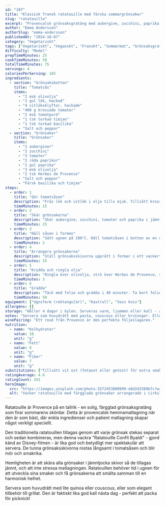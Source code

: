 ```yaml
---
id: "107"
title: "Klassisk fransk ratatouille med färska sommargrön­saker"
slug: "ratatouille"
excerpt: "Provencalsk grönsaksgratäng med aubergine, zucchini, paprika och tomat. Vegetarisk fransk klassiker full av smak!"
author: "Emma Andersson"
authorSlug: "emma-andersson"
publishedAt: "2024-10-07"
category: "Vegetariskt"
tags: ["Vegetariskt", "Veganskt", "Franskt", "Sommarmat", "Grönsaksgratäng"]
difficulty: "Medel"
prepTimeMinutes: 25
cookTimeMinutes: 50
totalTimeMinutes: 75
servings: 4
caloriesPerServing: 165
ingredients:
  - section: "Grönsaksbotten"
    title: "Tomatsås"
    items:
      - "2 msk olivolja"
      - "1 gul lök, hackad"
      - "4 vitlöksklyftor, hackade"
      - "400 g krossade tomater"
      - "2 msk tomatpuré"
      - "1 tsk torkad timjan"
      - "1 tsk torkad basilika"
      - "Salt och peppar"
  - section: "Grönsaker"
    title: "Grönsaker"
    items:
      - "2 auberginer"
      - "2 zucchini"
      - "3 tomater"
      - "2 röda paprikor"
      - "1 gul paprika"
      - "3 msk olivolja"
      - "2 tsk Herbes de Provence"
      - "Salt och peppar"
      - "Färsk basilika och timjan"
steps:
  - order: 1
    title: "Gör tomatsåsen"
    description: "Fräs lök och vitlök i olja tills mjuk. Tillsätt krossade tomater, tomatpuré, örter, salt och peppar. Låt puttra i 10 minuter."
    timeMinutes: 15
  - order: 2
    title: "Skär grönsakerna"
    description: "Skär aubergine, zucchini, tomater och paprika i jämntjocka skivor, ca 3-4 mm."
    timeMinutes: 15
  - order: 3
    title: "Häll såsen i formen"
    description: "Sätt ugnen på 190°C. Häll tomatsåsen i botten av en ugnsform."
    timeMinutes: 2
  - order: 4
    title: "Arrangera grönsakerna"
    description: "Ställ grönsaksskivorna upprätt i formar i ett vackert mönster - alternera färgerna. Täck hela formen."
    timeMinutes: 15
  - order: 5
    title: "Krydda och ringla olja"
    description: "Ringla över olivolja, strö över Herbes de Provence, salt och peppar. Lägg färska örtkvistar ovanpå."
    timeMinutes: 3
  - order: 6
    title: "Grädda"
    description: "Täck med folie och grädda i 40 minuter. Ta bort folien och grädda 10 minuter till tills grönsakerna är mjuka och lätt gyllene."
    timeMinutes: 50
equipment: ["Ugnsform (rektangulär)", "Kastrull", "Vass kniv"]
allergens: []
storage: "Håller 4 dagar i kylen. Serveras varm, ljummen eller kall - alla sätt är goda!"
notes: "Servera som huvudrätt med pasta, couscous eller krutonger. Eller som tillbehör till grillat. Ratatouillen blir godare med tiden - laga gärna dagen innan!"
winePairing: "Ett rosé från Provence är den perfekta följeslagaren."
nutrition:
  - name: "Kolhydrater"
    value: 18
    unit: "g"
  - name: "Fett"
    value: 8
    unit: "g"
  - name: "Fiber"
    value: 7
    unit: "g"
substitutions: ["Tillsätt vit ost (fetaost eller getost) för extra smak", "Blanda med kikärtor för mer protein", "Servera över polenta"]
ratingAverage: 4.6
ratingCount: 341
heroImage:
  src: "https://images.unsplash.com/photo-1572453800999-e8d2d1589b7c?w=1200&q=80"
  alt: "Vacker ratatouille med färgglada grönsaker arrangerade i cirkulärt mönster"
---
```


Ratatouille är Provence på en tallrik - en solig, färgglad grönsaksgratäng som firar sommarens skördar. Detta är provencalsk hemmamatlagning när den är som bäst, där enkla ingredienser och patient matlagning skapar något verkligt speciellt.

Den traditionella ratatouillen tillagas genom att varje grönsak stekas separat och sedan kombineras, men denna vackra "Ratatouille Confit Byaldi" - gjord känd av Disney-filmen - är lika god och betydligt mer spektakulär att servera. De tunna grönsaksskivorna rostas långsamt i tomatsåsen och blir mör och smakrika.

Hemligheten är att skära alla grönsaker i jämntjocka skivor så de tillagas jämnt, och att inte stressa matlagningen. Ratatouillen behöver tid i ugnen för att utveckla sina smaker och få grönsakerna att smälta samman till en harmonisk helhet.

Servera som huvudrätt med lite quinoa eller couscous, eller som elegant tillbehör till grillat. Den är faktiskt lika god kall nästa dag - perfekt att packa för picknick!

